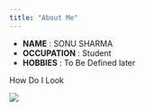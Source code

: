 ```yaml
---
title: "About Me"
---
```


- __NAME__ : SONU SHARMA
- __OCCUPATION__ : Student
- __HOBBIES__ : To Be Defined later

How Do I Look

![](./img/sonu_profile.jpg)
